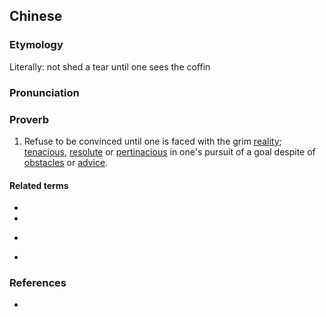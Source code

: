 ==Chinese==
{{zh-forms|s=不见棺材不掉泪|type=2212}}

===Etymology===
Literally: not shed a tear until one sees the coffin

===Pronunciation===
{{zh-pron
|m=不jiàn guāncai 不 diàolèi
|c=bat1 gin3 gun1 coi4 bat1 diu6 leoi6
|cat=prov
}}

===Proverb===
{{zh-proverb}}

# Refuse to be convinced until one is faced with the grim [[reality]]; [[tenacious]], [[resolute]] or [[pertinacious]] in one's pursuit of a goal despite of [[obstacle]]s or [[advice]].

====Related terms====
* {{zh-l|留得青山在，不怕沒柴燒}}
* {{zh-l|不到黃河心不死}}
* {{qualifier|Cantonese}} {{zh-l|唔見棺材唔流眼淚}}
* {{th-l|ไม่เห็นโลงศพ ไม่หลั่งน้ำตา}}

===References===
* {{cite-web|url=http://dict.revised.moe.edu.tw/index.html|title=不見棺材不掉淚|work=Guoyu Cidian On-line Mandarin Dictionary</i> (國語辭典)|language=Mandarin|accessdate=2009-05-11}}
